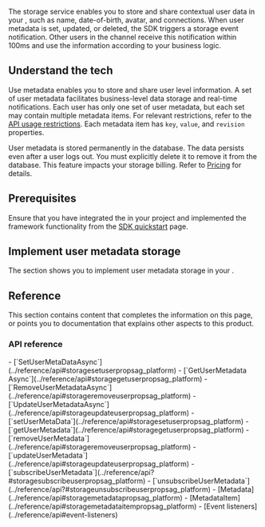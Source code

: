 
The <Vg k="SIG"/> storage service enables you to store and share contextual user data in your <Vpl k="CLIENT"/>, such as name, date-of-birth, avatar, and connections. When user metadata is set, updated, or deleted, the SDK triggers a storage event notification. Other users in the channel receive this notification within 100ms and use the information according to your business logic. 

## Understand the tech

Use metadata enables you to store and share user level information. A set of user metadata facilitates business-level data storage and real-time notifications. Each user has only one set of user metadata, but each set may contain multiple metadata items. For relevant restrictions, refer to the [API usage restrictions](../reference/limitations). Each metadata item has `key`, `value`, and `revision` properties.

User metadata is stored permanently in the <Vg k="SIG" /> database. The data persists even after a user logs out. You must explicitly delete it to remove it from the database. This feature impacts your storage billing. Refer to [Pricing](../overview/pricing) for details.

## Prerequisites

Ensure that you have integrated the <Vpd k="SDK" /> in your project and implemented the framework functionality from the [SDK quickstart](../get-started/sdk-quickstart) page.

## Implement user metadata storage

The section shows you to implement user metadata storage in your <Vpd k="NAME" /> <Vpl k="CLIENT" />.

<ProjectImplement />

## Reference

This section contains content that completes the information on this page, or points you to documentation that explains other aspects to this product.

### API reference


<PlatformWrapper platform="unity">
- [`SetUserMetaDataAsync`](../reference/api#storagesetuserpropsag_platform)
- [`GetUserMetadata​Async`](../reference/api#storagegetuserpropsag_platform)
- [`RemoveUserMetadataAsync​`](../reference/api#storageremoveuserpropsag_platform)
- [`UpdateUserMetadata​Async`](../reference/api#storageupdateuserpropsag_platform)
</PlatformWrapper>
<PlatformWrapper notAllowed="unity">
- [`setUserMetaData`](../reference/api#storagesetuserpropsag_platform)
- [`getUserMetadata​`](../reference/api#storagegetuserpropsag_platform)
- [`removeUserMetadata​`](../reference/api#storageremoveuserpropsag_platform)
- [`updateUserMetadata​`](../reference/api#storageupdateuserpropsag_platform)
- [`subscribeUserMetadata`](../reference/api?#storagesubscribeuserpropsag_platform)
- [`unsubscribeUserMetadata`](../reference/api?#storageunsubscribeuserpropsag_platform)
</PlatformWrapper>
<PlatformWrapper notAllowed="flutter">
- [Metadata](../reference/api#storagemetadatapropsag_platform)
</PlatformWrapper>
<PlatformWrapper platform="flutter">
- [MetadataItem](../reference/api#storagemetadataitempropsag_platform)
</PlatformWrapper>
- [Event listeners](../reference/api#event-listeners)
